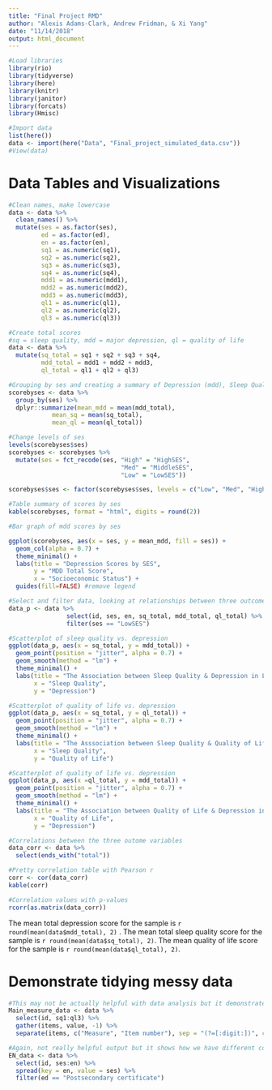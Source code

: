 ```yaml
---
title: "Final Project RMD"
author: "Alexis Adams-Clark, Andrew Fridman, & Xi Yang"
date: "11/14/2018"
output: html_document
---
```


```r
#Load libraries
library(rio)
library(tidyverse)
library(here)
library(knitr)
library(janitor)
library(forcats)
library(Hmisc)
```

```r
#Import data
list(here())
data <- import(here("Data", "Final_project_simulated_data.csv"))
#View(data)
```

#  Data Tables and Visualizations
```r
#Clean names, make lowercase
data <- data %>% 
  clean_names() %>% 
  mutate(ses = as.factor(ses), 
         ed = as.factor(ed),
         en = as.factor(en),
         sq1 = as.numeric(sq1),
         sq2 = as.numeric(sq2),
         sq3 = as.numeric(sq3), 
         sq4 = as.numeric(sq4),
         mdd1 = as.numeric(mdd1),
         mdd2 = as.numeric(mdd2),
         mdd3 = as.numeric(mdd3),
         ql1 = as.numeric(ql1),
         ql2 = as.numeric(ql2),
         ql3 = as.numeric(ql3))

#Create total scores
#sq = sleep quality, mdd = major depression, ql = quality of life
data <- data %>% 
  mutate(sq_total = sq1 + sq2 + sq3 + sq4, 
         mdd_total = mdd1 + mdd2 + mdd3,
         ql_total = ql1 + ql2 + ql3)

#Grouping by ses and creating a summary of Depression (mdd), Sleep Quality (sq), and Quality of Life (ql) total scores
scorebyses <- data %>% 
  group_by(ses) %>% 
  dplyr::summarize(mean_mdd = mean(mdd_total),
            mean_sq = mean(sq_total),
            mean_ql = mean(ql_total))

#Change levels of ses
levels(scorebyses$ses)
scorebyses <- scorebyses %>% 
  mutate(ses = fct_recode(ses, "High" = "HighSES", 
                               "Med" = "MiddleSES",
                               "Low" = "LowSES"))

scorebyses$ses <- factor(scorebyses$ses, levels = c("Low", "Med", "High"))

#Table summary of scores by ses
kable(scorebyses, format = "html", digits = round(2))
```

```r
#Bar graph of mdd scores by ses

ggplot(scorebyses, aes(x = ses, y = mean_mdd, fill = ses)) + 
  geom_col(alpha = 0.7) + 
  theme_minimal() + 
  labs(title = "Depression Scores by SES", 
       y = "MDD Total Score", 
       x = "Socioeconomic Status") + 
  guides(fill=FALSE) #remove legend

```

```r
#Select and filter data, looking at relationships between three outcome variables (depression, sleep quality, and quality of life) in low SES individuals
data_p <- data %>%  
                select(id, ses, en, sq_total, mdd_total, ql_total) %>% 
                filter(ses == "LowSES")

#Scatterplot of sleep quality vs. depression
ggplot(data_p, aes(x = sq_total, y = mdd_total)) + 
  geom_point(position = "jitter", alpha = 0.7) + 
  geom_smooth(method = "lm") +
  theme_minimal() + 
  labs(title = "The Association between Sleep Quality & Depression in Low SES Individuals",
       x = "Sleep Quality", 
       y = "Depression")

#Scatterplot of quality of life vs. depression
ggplot(data_p, aes(x = sq_total, y = ql_total)) + 
  geom_point(position = "jitter", alpha = 0.7) + 
  geom_smooth(method = "lm") +
  theme_minimal() + 
  labs(title = "The Asssociation between Sleep Quality & Quality of Life in Low SES Individuals",
       x = "Sleep Quality", 
       y = "Quality of Life")

#Scatterplot of quality of life vs. depression
ggplot(data_p, aes(x =ql_total, y = mdd_total)) + 
  geom_point(position = "jitter", alpha = 0.7) + 
  geom_smooth(method = "lm") +
  theme_minimal() + 
  labs(title = "The Association between Quality of Life & Depression in Low SES Individuals",
       x = "Quality of Life", 
       y = "Depression")
```

```r
#Correlations between the three outome variables
data_corr <- data %>% 
  select(ends_with("total"))

#Pretty correlation table with Pearson r
corr <- cor(data_corr)
kable(corr)

#Correlation values with p-values
rcorr(as.matrix(data_corr))
```

The mean total depression score for the sample is `r round(mean(data$mdd_total), 2)` . The mean total sleep quality score for the sample is `r round(mean(data$sq_total), 2)`. The mean quality of life score for the sample is `r round(mean(data$ql_total), 2)`. 

# Demonstrate tidying messy data
```r
#This may not be actually helpful with data analysis but it demonstrates how to run those functions
Main_measure_data <- data %>%
  select(id, sq1:ql3) %>% 
  gather(items, value, -1) %>% 
  separate(items, c("Measure", "Item number"), sep = "(?=[:digit:])", convert = TRUE)

#Again, not really helpful output but it shows how we have different columns for each race/ethnicity
EN_data <- data %>%
  select(id, ses:en) %>% 
  spread(key = en, value = ses) %>% 
  filter(ed == "Postsecondary certificate")
```
